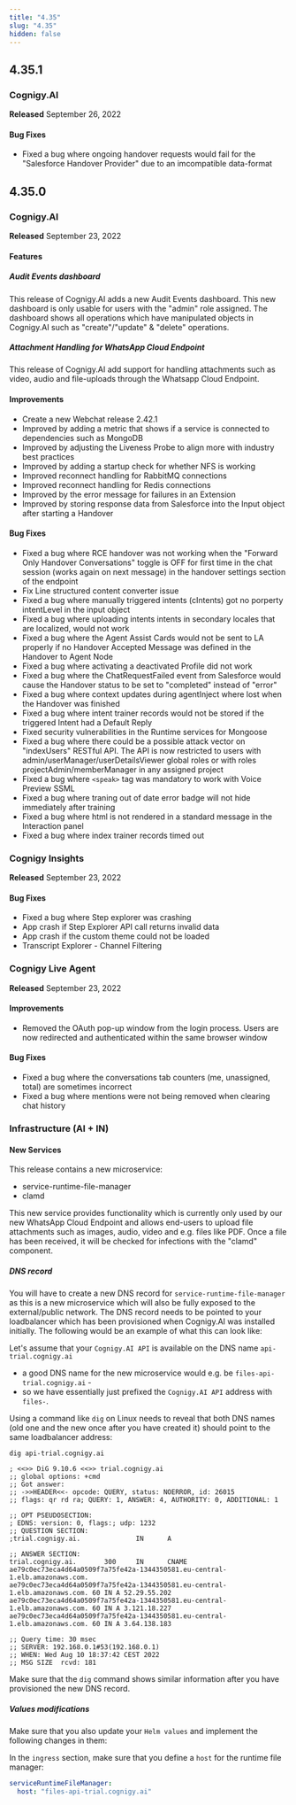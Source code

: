```yaml
---
title: "4.35"
slug: "4.35"
hidden: false
---
```



<ReleaseNotesKubernetesRepositoryDeprecated/>

## 4.35.1

### Cognigy.AI

**Released** September 26, 2022

#### Bug Fixes

- Fixed a bug where ongoing handover requests would fail for the "Salesforce Handover Provider" due to an imcompatible data-format

## 4.35.0

### Cognigy.AI

**Released** September 23, 2022

#### Features

##### Audit Events dashboard

This release of Cognigy.AI adds a new Audit Events dashboard. This new dashboard is only usable for users with the "admin" role assigned. The dashboard shows all operations which have manipulated objects in Cognigy.AI such as "create"/"update" & "delete" operations.

##### Attachment Handling for WhatsApp Cloud Endpoint

This release of Cognigy.AI add support for handling attachments such as video, audio and file-uploads through the Whatsapp Cloud Endpoint.

#### Improvements

- Create a new Webchat release 2.42.1
- Improved by adding a metric that shows if a service is connected to dependencies such as MongoDB
- Improved by adjusting the Liveness Probe to align more with industry best practices
- Improved by adding a startup check for whether NFS is working
- Improved reconnect handling for RabbitMQ connections
- Improved reconnect handling for Redis connections
- Improved by the error message for failures in an Extension
- Improved by storing response data from Salesforce into the Input object after starting a Handover

#### Bug Fixes

- Fixed a bug where RCE handover was not working when the "Forward Only Handover Conversations" toggle is OFF for first time in the chat session (works again on next message) in the handover settings section of the endpoint
- Fix Line structured content converter issue
- Fixed a bug where manually triggered intents (cIntents) got no porperty intentLevel in the input object
- Fixed a bug where uploading intents intents in secondary locales that are localized, would not work
- Fixed a bug where the Agent Assist Cards would not be sent to LA properly if no Handover Accepted Message was defined in the Handover to Agent Node
- Fixed a bug where activating a deactivated Profile did not work
- Fixed a bug where the ChatRequestFailed event from Salesforce would cause the Handover status to be set to "completed" instead of "error"
- Fixed a bug where context updates during agentInject where lost when the Handover was finished
- Fixed a bug where intent trainer records would not be stored if the triggered Intent had a Default Reply
- Fixed security vulnerabilities in the Runtime services for Mongoose
- Fixed a bug where there could be a possible attack vector on "indexUsers" RESTful API. The API is now restricted to users with admin/userManager/userDetailsViewer global roles or with roles projectAdmin/memberManager in any assigned project
- Fixed a bug where `<speak>` tag was mandatory to work with Voice Preview SSML
- Fixed a bug where traning out of date error badge will not hide immediately after training
- Fixed a bug where html is not rendered in a standard message in the Interaction panel
- Fixed a bug where index trainer records timed out

### Cognigy Insights

**Released** September 23, 2022

#### Bug Fixes

- Fixed a bug where Step explorer was crashing
- App crash if Step Explorer API call returns invalid data
- App crash if the custom theme could not be loaded
- Transcript Explorer - Channel Filtering

### Cognigy Live Agent

**Released** September 23, 2022

#### Improvements

- Removed the OAuth pop-up window from the login process. Users are now redirected and authenticated within the same browser window

#### Bug Fixes

- Fixed a bug where the conversations tab counters (me, unassigned, total) are sometimes incorrect
- Fixed a bug where mentions were not being removed when clearing chat history

### Infrastructure (AI + IN)

#### New Services

This release contains a new microservice:

- service-runtime-file-manager
- clamd

This new service provides functionality which is currently only used by our new
WhatsApp Cloud Endpoint and allows end-users to upload file attachments such as
images, audio, video and e.g. files like PDF. Once a file has been received, it
will be checked for infections with the "clamd" component.

##### DNS record

You will have to create a new DNS record for `service-runtime-file-manager` as
this is a new microservice which will also be fully exposed to the external/public
network. The DNS record needs to be pointed to your loadbalancer which has been
provisioned when Cognigy.AI was installed initially. The following would be an
example of what this can look like:

Let's assume that your `Cognigy.AI API` is available on the DNS name `api-trial.cognigy.ai`

- a good DNS name for the new microservice would e.g. be `files-api-trial.cognigy.ai` -
- so we have essentially just prefixed the `Cognigy.AI API` address with `files-`.

Using a command like `dig` on Linux needs to reveal that both DNS names (old one and
the new once after you have created it) should point to the same loadbalancer address:

```
dig api-trial.cognigy.ai

; <<>> DiG 9.10.6 <<>> trial.cognigy.ai
;; global options: +cmd
;; Got answer:
;; ->>HEADER<<- opcode: QUERY, status: NOERROR, id: 26015
;; flags: qr rd ra; QUERY: 1, ANSWER: 4, AUTHORITY: 0, ADDITIONAL: 1

;; OPT PSEUDOSECTION:
; EDNS: version: 0, flags:; udp: 1232
;; QUESTION SECTION:
;trial.cognigy.ai.              IN      A

;; ANSWER SECTION:
trial.cognigy.ai.       300     IN      CNAME   ae79c0ec73eca4d64a0509f7a75fe42a-1344350581.eu-central-1.elb.amazonaws.com.
ae79c0ec73eca4d64a0509f7a75fe42a-1344350581.eu-central-1.elb.amazonaws.com. 60 IN A 52.29.55.202
ae79c0ec73eca4d64a0509f7a75fe42a-1344350581.eu-central-1.elb.amazonaws.com. 60 IN A 3.121.18.227
ae79c0ec73eca4d64a0509f7a75fe42a-1344350581.eu-central-1.elb.amazonaws.com. 60 IN A 3.64.138.183

;; Query time: 30 msec
;; SERVER: 192.168.0.1#53(192.168.0.1)
;; WHEN: Wed Aug 10 18:37:42 CEST 2022
;; MSG SIZE  rcvd: 181
```

Make sure that the `dig` command shows similar information after you have provisioned
the new DNS record.

##### Values modifications

Make sure that you also update your `Helm values` and implement the following changes in them:

In the `ingress` section, make sure that you define a `host` for the runtime file manager:

```yaml
serviceRuntimeFileManager:
  host: "files-api-trial.cognigy.ai"
```
